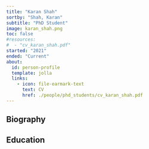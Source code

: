 ```yaml
---
title: "Karan Shah"
sortby: "Shah, Karan"
subtitle: "PhD Student"
image: karan_shah.png
toc: false
#resources: 
#  - "cv_karan_shah.pdf"
started: "2021"
ended: "Current"
about:
  id: person-profile
  template: jolla
  links:
    - icon: file-earmark-text
      text: CV
      href: ./people/phd_students/cv_karan_shah.pdf
---
```


:::{#person-profile}
:::

## Biography

## Education